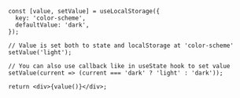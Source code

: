 ```tsx
const [value, setValue] = useLocalStorage({
  key: 'color-scheme',
  defaultValue: 'dark',
});

// Value is set both to state and localStorage at 'color-scheme'
setValue('light');

// You can also use callback like in useState hook to set value
setValue(current => (current === 'dark' ? 'light' : 'dark'));

return <div>{value()}</div>;
```
